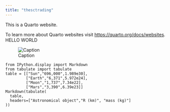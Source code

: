```yaml
---
title: "thesctrading"
---
```


This is a Quarto website.

To learn more about Quarto websites visit <https://quarto.org/docs/websites>. HELLO WORLD

![Caption](elephant.png)

```.python
from IPython.display import Markdown
from tabulate import tabulate
table = [["Sun","696,000",1.989e30],
         ["Earth","6,371",5.972e24],
         ["Moon","1,737",7.34e22],
         ["Mars","3,390",6.39e23]]
Markdown(tabulate(
  table,
  headers=["Astronomical object","R (km)", "mass (kg)"]
))
```

